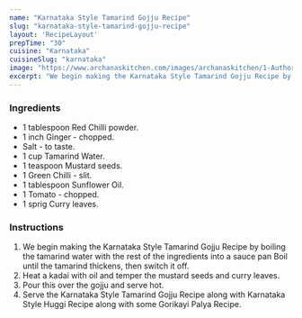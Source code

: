 ---
name: "Karnataka Style Tamarind Gojju Recipe"
slug: "karnataka-style-tamarind-gojju-recipe"
layout: 'RecipeLayout'
prepTime: "30"
cuisine: "Karnataka"
cuisineSlug: "karnataka"
image: "https://www.archanaskitchen.com/images/archanaskitchen/1-Author/sibyl_sunitha/Karnataka_Style_Tamarind_Gojju_Recipe_.jpg"
excerpt: "We begin making the Karnataka Style Tamarind Gojju Recipe by boiling the tamarind water with the rest of the ingredients into a sauce pan Boil until the tamarind thickens, then switch it off"
---

### Ingredients

- 1 tablespoon Red Chilli powder.
- 1 inch Ginger - chopped.
- Salt - to taste.
- 1 cup Tamarind Water.
- 1 teaspoon Mustard seeds.
- 1 Green Chilli - slit.
- 1 tablespoon Sunflower Oil.
- 1 Tomato - chopped.
- 1 sprig Curry leaves.

### Instructions

1. We begin making the Karnataka Style Tamarind Gojju Recipe by boiling the tamarind water with the rest of the ingredients into a sauce pan Boil until the tamarind thickens, then switch it off.
1. Heat a kadai with oil and temper the mustard seeds and curry leaves.
1. Pour this over the gojju and serve hot.
1. Serve the Karnataka Style Tamarind Gojju Recipe along with Karnataka Style Huggi Recipe along with some Gorikayi Palya Recipe.
